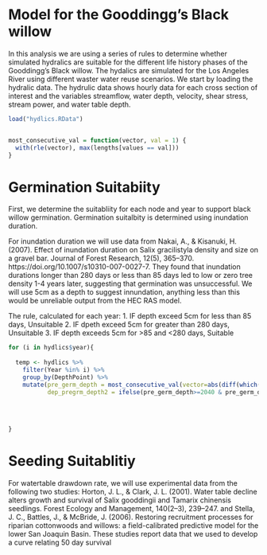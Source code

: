 Model for the Gooddingg's Black willow
======================================


In this analysis we are using  a series of rules to determine whether simulated hydralics are suitable for the different life history phases of the Gooddingg's Black willow.  The hydalics are simulated for the Los Angeles River using different waster water reuse scenarios. We start by loading the hydralic data.  The hydrulic data shows hourly data for each cross section of interest and the variables streamflow, water depth, velocity, shear stress, stream power, and water table depth.

```r

load("hydlics.RData")


most_consecutive_val = function(vector, val = 1) { 
  with(rle(vector), max(lengths[values == val]))
}


```

# Germination Suitabiity

First, we determine the suitabliity for each node and year to support black willow germination.  Germination suitalbity is determined using inundation duration. 

For inundation duration we will use data from Nakai, A., & Kisanuki, H. (2007). Effect of inundation duration on Salix gracilistyla density and size on a gravel bar. Journal of Forest Research, 12(5), 365–370. https://doi.org/10.1007/s10310-007-0027-7. They found that inundation durations longer than 280 days or less than 85 days led to low or zero tree density 1-4 years later, suggesting that germination was unsuccessful. We will use 5cm as a depth to suggest innundation, anything less than this would be unreliable output from the HEC RAS model.

The rule, calculated for each year:
1. IF depth exceed 5cm for less than 85 days, Unsuitable
2. IF dpeth exceed 5cm for greater than 280 days, Unsuitable
3. IF depth exceeds 5cm for >85 and <280 days, Suitable


```r


for (i in hydlics$year){
  
  temp <- hydlics %>% 
    filter(Year %in% i) %>% 
    group_by(DepthPoint) %>% 
    mutate(pre_germ_depth = most_consecutive_val(vector=abs(diff(which(Depth >=5))==1)),
           dep_pregrm_depth2 = ifelse(pre_germ_depth>=2040 & pre_germ_depth <= 6720, TRUE, FALSE))
  
  
  
  
}


```


# Seeding Suitablitiy

For watertable drawdown rate, we will use experimental data from the following two studies: Horton, J. L., & Clark, J. L. (2001). Water table decline alters growth and survival of Salix gooddingii and Tamarix chinensis seedlings. Forest Ecology and Management, 140(2–3), 239–247. and 
Stella, J. C., Battles, J., & McBride, J. (2006). Restoring recruitment processes for riparian cottonwoods and willows: a field-calibrated predictive model for the lower San Joaquin Basin.  These studies report data that we used to develop a curve relating 50 day survival
